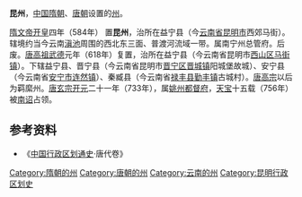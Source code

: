 {{for|广西柳州的前身昆州|南昆州}}
'''昆州'''，[[中国|中国]][[隋朝|隋朝]]、[[唐朝|唐朝]]设置的[[州|州]]。

[[隋文帝|隋文帝]][[开皇|开皇]]四年（584年） 置'''昆州'''，治所在益宁县（今[[云南省|云南省]][[昆明市|昆明市]]西郊马街）。辖境约当今云南[[滇池|滇池]]周围的西北东三面、普渡河流域一带。属南宁州总管府。后废。[[唐高祖|唐高祖]][[武德|武德]]元年（618年）复置，治所在益宁县（今云南省昆明市[[西山区|西山区]][[马街镇|马街镇]]）。下辖益宁县、晋宁县（今云南省昆明市[[晋宁区|晋宁区]][[晋城镇|晋城镇]]阳城堡故城）、安宁县（今云南省[[安宁市|安宁市]][[连然镇|连然镇]]）、秦臧县（今云南省[[禄丰县|禄丰县]][[勤丰镇|勤丰镇]]古城村）。[[唐高宗|唐高宗]]以后为羁縻州。[[唐玄宗|唐玄宗]][[开元|开元]]二十一年（733年），属[[姚州都督府|姚州都督府]]，[[天宝|天宝]]十五载（756年）被[[南诏|南诏]]占领。

== 参考资料 ==
*《[[中国行政区划通史|中国行政区划通史]]·唐代卷》
{{DEFAULTSORT:K}}

[[Category:隋朝的州|Category:隋朝的州]]
[[Category:唐朝的州|Category:唐朝的州]]
[[Category:云南的州|Category:云南的州]]
[[Category:昆明行政区划史|Category:昆明行政区划史]]
